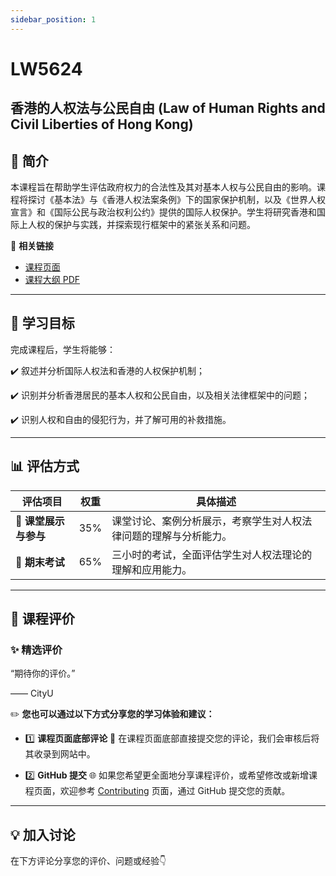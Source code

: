 ```yaml
---
sidebar_position: 1
---
```


# LW5624
## 香港的人权法与公民自由 (Law of Human Rights and Civil Liberties of Hong Kong)

## **📘 简介**
本课程旨在帮助学生评估政府权力的合法性及其对基本人权与公民自由的影响。课程将探讨《基本法》与《香港人权法案条例》下的国家保护机制，以及《世界人权宣言》和《国际公民与政治权利公约》提供的国际人权保护。学生将研究香港和国际上人权的保护与实践，并探索现行框架中的紧张关系和问题。

🔗 **相关链接**
- [课程页面](https://www.cityu.edu.hk/catalogue/pg/202425/course/LW5624.htm)
- [课程大纲 PDF](https://www.cityu.edu.hk/catalogue/pg/202425/course/LW5624.pdf)

---

## **🎯 学习目标**

完成课程后，学生将能够：

✔️ 叙述并分析国际人权法和香港的人权保护机制；

✔️ 识别并分析香港居民的基本人权和公民自由，以及相关法律框架中的问题；

✔️ 识别人权和自由的侵犯行为，并了解可用的补救措施。

---

## **📊 评估方式**

| **评估项目**         | **权重** | **具体描述**                                                                                       |
|---------------------|---------|---------------------------------------------------------------------------------------------------|
| **📂 课堂展示与参与** | 35%     | 课堂讨论、案例分析展示，考察学生对人权法律问题的理解与分析能力。                                     |
| **📂 期末考试**       | 65%     | 三小时的考试，全面评估学生对人权法理论的理解和应用能力。                                             |

---

## **💬 课程评价**

### ✨ **精选评价**
<div className={commentStyles.commentBox}>
    <p className={commentStyles.commentText}>
        “期待你的评价。”
    </p>
    <p className={commentStyles.commentAuthor}>—— CityU</p>
</div>

✏️ **您也可以通过以下方式分享您的学习体验和建议：**

- 1️⃣ **课程页面底部评论**
💬 在课程页面底部直接提交您的评论，我们会审核后将其收录到网站中。

- 2️⃣ **GitHub 提交**
🌐 如果您希望更全面地分享课程评价，或希望修改或新增课程页面，欢迎参考 [Contributing](/contributing) 页面，通过 GitHub 提交您的贡献。

---

## **💡 加入讨论**

在下方评论分享您的评价、问题或经验👇
<Utterances />
